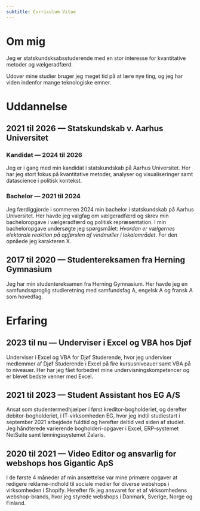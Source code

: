 ```yaml
---
subtitle: Curriculum Vitae
---
```


# Om mig

Jeg er statskundsksabsstuderende med en stor interesse for kvantitative metoder og vælgeradfærd.

Udover mine studier bruger jeg meget tid på at lære nye ting, og jeg har viden indenfor mange teknologiske emner.

# Uddannelse

## 2021 til 2026 --- Statskundskab v. Aarhus Universitet

### Kandidat --- 2024 til 2026

Jeg er i gang med min kandidat i statskundskab på Aarhus Universitet. Her har jeg stort fokus på kvantitative metoder, analyser og visualiseringer samt datascience i politisk kontekst.

### Bachelor --- 2021 til 2024

Jeg færdiggjorde i sommeren 2024 min bachelor i statskundskab på Aarhus Universitet. Her havde jeg valgfag om vælgeradfærd og skrev min bacheloropgave i vælgeradfærd og politisk repræsentation. I min bacheloropgave undersøgte jeg spørgsmålet: *Hvordan er vælgernes elektorale reaktion på opførslen af vindmøller i lokalområdet*. For den opnåede jeg karakteren X.

## 2017 til 2020 --- Studentereksamen fra Herning Gymnasium

Jeg har min studentereksamen fra Herning Gymnasium. Her havde jeg en samfundssproglig studieretning med samfundsfag A, engelsk A og fransk A som hovedfag.

# Erfaring

## 2023 til nu --- Underviser i Excel og VBA hos Djøf

Underviser i Excel og VBA for Djøf Studerende, hvor jeg underviser medlemmer af Djøf Studerende i Excel på fire kursusniveauer samt VBA på to niveauer.
Her har jeg fået forbedret mine undervisningskompetencer og er blevet bedste venner med Excel.

## 2021 til 2023 --- Student Assistant hos EG A/S

Ansat som studentermedhjælper i først kreditor-bogholderiet, og derefter debitor-bogholderiet, i IT-virksomheden EG, hvor jeg indtil studiestart i september 2021 arbejdede fuldtid og herefter deltid ved siden af studiet. Jeg håndterede varierende bogholderi-opgaver i Excel, ERP-systemet NetSuite samt lønningssystemet Zalaris.

## 2020 til 2021 --- Video Editor og ansvarlig for webshops hos Gigantic ApS

I de første 4 måneder af min ansættelse var mine primære opgaver at redigere reklame-indhold til sociale medier for diverse webshops i virksomheden i Shopify. Herefter fik jeg ansvaret for et af virksomhedens webshop-brands, hvor jeg styrede webshops i Danmark, Sverige, Norge og Finland.
